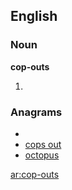 ==English==

===Noun===
'''cop-outs'''

# {{plural of|cop-out}}

===Anagrams===
* {{alphagram|coopstu}}
* [[cops out#English|cops out]]
* [[octopus#English|octopus]]


[[ar:cop-outs]]